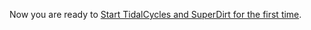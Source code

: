 Now you are ready to [[Start tidalcycles and superdirt for the first time|Start TidalCycles and SuperDirt for the first time]].